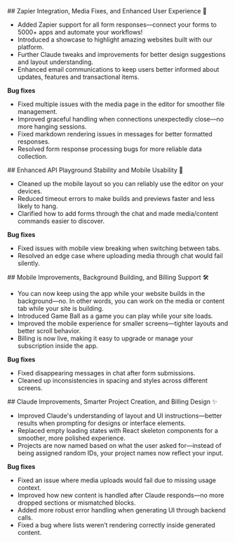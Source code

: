 <Update label="6th June 2025">
  ## Zapier Integration, Media Fixes, and Enhanced User Experience 🚀

  * Added Zapier support for all form responses—connect your forms to 5000+ apps and automate your workflows!
  * Introduced a showcase to highlight amazing websites built with our platform.
  * Further Claude tweaks and improvements for better design suggestions and layout understanding.
  * Enhanced email communications to keep users better informed about updates, features and transactional items.

  **Bug fixes**

  * Fixed multiple issues with the media page in the editor for smoother file management.
  * Improved graceful handling when connections unexpectedly close—no more hanging sessions.
  * Fixed markdown rendering issues in messages for better formatted responses.
  * Resolved form response processing bugs for more reliable data collection.
</Update>

<Update label="30th May 2025">
  ## Enhanced API Playground Stability and Mobile Usability 📱

  * Cleaned up the mobile layout so you can reliably use the editor on your devices.
  * Reduced timeout errors to make builds and previews faster and less likely to hang.
  * Clarified how to add forms through the chat and made media/content commands easier to discover.

  **Bug fixes**

  * Fixed issues with mobile view breaking when switching between tabs.
  * Resolved an edge case where uploading media through chat would fail silently.
</Update>

<Update label="23rd May 2025">
  ## Mobile Improvements, Background Building, and Billing Support 🛠️

  * You can now keep using the app while your website builds in the background—no. In other words, you can work on the media or content tab while your site is building.
  * Introduced Game Ball as a game you can play while your site loads.
  * Improved the mobile experience for smaller screens—tighter layouts and better scroll behavior.
  * Billing is now live, making it easy to upgrade or manage your subscription inside the app.

  **Bug fixes**

  * Fixed disappearing messages in chat after form submissions.
  * Cleaned up inconsistencies in spacing and styles across different screens.
</Update>



<Update label="16th May 2025">
  ## Claude Improvements, Smarter Project Creation, and Billing Design ✨

  * Improved Claude's understanding of layout and UI instructions—better results when prompting for designs or interface elements.
  * Replaced empty loading states with React skeleton components for a smoother, more polished experience.
  * Projects are now named based on what the user asked for—instead of being assigned random IDs, your project names now reflect your input.

  **Bug fixes**

  * Fixed an issue where media uploads would fail due to missing usage context.
  * Improved how new content is handled after Claude responds—no more dropped sections or mismatched blocks.
  * Added more robust error handling when generating UI through backend calls.
  * Fixed a bug where lists weren’t rendering correctly inside generated content.
</Update>
